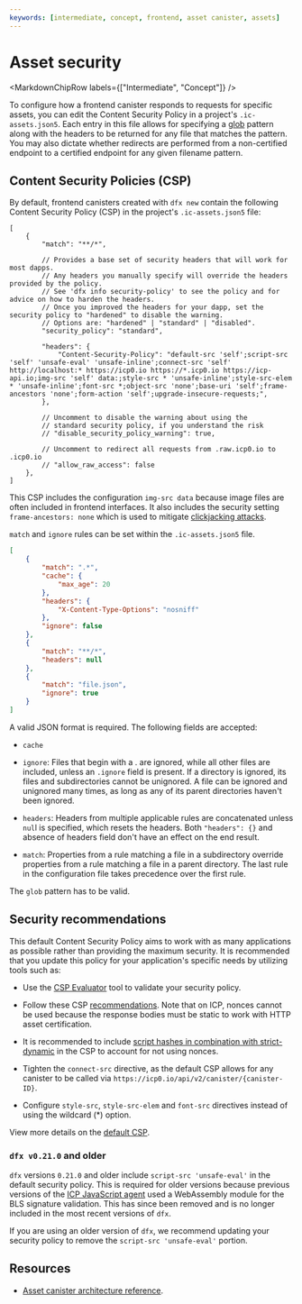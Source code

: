 ```yaml
---
keywords: [intermediate, concept, frontend, asset canister, assets]
---
```



# Asset security

<MarkdownChipRow labels={["Intermediate", "Concept"]} />

To configure how a frontend <GlossaryTooltip>canister</GlossaryTooltip> responds to requests for specific assets, you can edit the Content Security Policy in a project's `.ic-assets.json5`. Each entry in this file allows for specifying a [glob](https://code.visualstudio.com/docs/editor/glob-patterns) pattern along with the headers to be returned for any file that matches the pattern. You may also dictate whether redirects are performed from a non-certified endpoint to a certified endpoint for any given filename pattern.

## Content Security Policies (CSP)

By default, frontend canisters created with `dfx new` contain the following Content Security Policy (CSP) in the project's `.ic-assets.json5` file:

```
[
    {
        "match": "**/*",

        // Provides a base set of security headers that will work for most dapps.
        // Any headers you manually specify will override the headers provided by the policy.
        // See 'dfx info security-policy' to see the policy and for advice on how to harden the headers.
        // Once you improved the headers for your dapp, set the security policy to "hardened" to disable the warning.
        // Options are: "hardened" | "standard" | "disabled".
        "security_policy": "standard",

        "headers": {
            "Content-Security-Policy": "default-src 'self';script-src 'self' 'unsafe-eval' 'unsafe-inline';connect-src 'self' http://localhost:* https://icp0.io https://*.icp0.io https://icp-api.io;img-src 'self' data:;style-src * 'unsafe-inline';style-src-elem * 'unsafe-inline';font-src *;object-src 'none';base-uri 'self';frame-ancestors 'none';form-action 'self';upgrade-insecure-requests;",
        },

        // Uncomment to disable the warning about using the
        // standard security policy, if you understand the risk
        // "disable_security_policy_warning": true,

        // Uncomment to redirect all requests from .raw.icp0.io to .icp0.io
        // "allow_raw_access": false
    },
]
```

This CSP includes the configuration `img-src data` because image files are often included in frontend interfaces. It also includes the security setting `frame-ancestors: none` which is used to mitigate [clickjacking attacks](https://owasp.org/www-community/attacks/Clickjacking).

`match` and `ignore` rules can be set within the `.ic-assets.json5` file.

```json
[
    {
        "match": ".*",
        "cache": {
            "max_age": 20
        },
        "headers": {
            "X-Content-Type-Options": "nosniff"
        },
        "ignore": false
    },
    {
        "match": "**/*",
        "headers": null
    },
    {
        "match": "file.json",
        "ignore": true
    }
]
```

A valid JSON format is required. The following fields are accepted: 

- `cache`

- `ignore`: Files that begin with a . are ignored, while all other files are included, unless an  `.ignore` field is present. If a directory is ignored, its files and subdirectories cannot be unignored. A file can be ignored and unignored many times, as long as any of its parent directories haven't been ignored.

- `headers`: Headers from multiple applicable rules are concatenated unless `nul`l is specified, which resets the headers. Both `"headers": {}` and absence of headers field don't have an effect on the end result.

- `match`: Properties from a rule matching a file in a subdirectory override properties from a rule matching a file in a parent directory. The last rule in the configuration file takes precedence over the first rule.

The `glob` pattern has to be valid.

## Security recommendations

This default Content Security Policy aims to work with as many applications as possible rather than providing the maximum security. It is recommended that you update this policy for your application's specific needs by utilizing tools such as:

- Use the [CSP Evaluator](https://csp-evaluator.withgoogle.com/) tool to validate your security policy.

- Follow these CSP [recommendations](https://csp.withgoogle.com/docs/strict-csp.html). Note that on ICP, nonces cannot be used because the response bodies must be static to work with HTTP asset certification.

- It is recommended to include [script hashes in combination with strict-dynamic](https://csp.withgoogle.com/docs/faq.html) in the CSP to account for not using nonces.

- Tighten the `connect-src` directive, as the default CSP allows for any canister to be called via `https://icp0.io/api/v2/canister/{canister-ID}`.

- Configure `style-src`, `style-src-elem` and `font-src` directives instead of using the wildcard (*) option.

View more details on the [default CSP](/docs/references/asset-canister).

### `dfx v0.21.0` and older

`dfx` versions `0.21.0` and older include `script-src 'unsafe-eval'` in the default security policy. This is required for older versions because previous versions of the [ICP JavaScript agent](https://www.npmjs.com/package/@dfinity/agent) used a WebAssembly module for the BLS signature validation. This has since been removed and is no longer included in the most recent versions of `dfx`.

If you are using an older version of `dfx`, we recommend updating your security policy to remove the `script-src 'unsafe-eval'` portion.

## Resources

- [Asset canister architecture reference](/docs/references/asset-canister).
